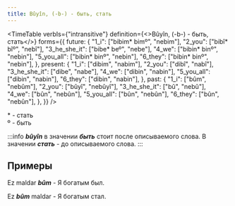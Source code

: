 ```yaml
---
title: Bûyîn, (-b-) - быть, стать
---
```



<TimeTable
  verbIs={"intransitive"}
  definition={<>Bûyîn, (-b-) - <Vi/> быть, стать</>}
  forms={{
    future: {
      "1_i": ["bibim*  bimº", "nebim"],
      "2_you": ["bibî*  bîº", "nebî"],
      "3_he_she_it": ["bibe*  beº", "nebe"],
      "4_we": ["bibin*  binº", "nebin"],
      "5_you_all": ["bibin*  binº", "nebin"],
      "6_they": ["bibin*  binº", "nebin"],
    },
    present: {
      "1_i": ["dibim", "nabim"],
      "2_you": ["dibî", "nabî"],
      "3_he_she_it": ["dibe", "nabe"],
      "4_we": ["dibin", "nabin"],
      "5_you_all": ["dibin", "nabin"],
      "6_they": ["dibin", "nabin"],
    },
    past: {
      "1_i": ["bûm", "nebûm"],
      "2_you": ["bûyî", "nebûyî"],
      "3_he_she_it": ["bû", "nebû"],
      "4_we": ["bûn", "nebûn"],
      "5_you_all": ["bûn", "nebûn"],
      "6_they": ["bûn", "nebûn"],
    },
  }}
/>

\* - стать<br/>
º - быть

:::info
***bûyîn*** в значении ***быть*** стоит после описываемого слова. В значении ***стать*** - до описываемого слова.
:::

## Примеры

Ez maldar ***bûm*** - Я богатым был.

Ez ***bûm*** maldar - Я богатым стал.
